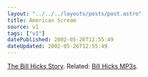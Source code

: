 ```yaml
---
layout: "../../../layouts/posts/post.astro"
title: American Scream
source: v1
tags: ["v1"]
datePublished: 2002-05-26T12:55:49
dateUpdated: 2002-05-26T12:55:49
---
```


[The Bill Hicks Story][1]. Related: [Bill Hicks MP3s][2].

[1]: http://www.amazon.co.uk/exec/obidos/ASIN/0380803771/ohsky "American Scream: The Bill Hicks Story at amazon.co.uk"
[2]: http://www.billhicks.co.uk/faithinaction/mp3s.html "The Stern-Pope Bill Hicks mp3 library"
